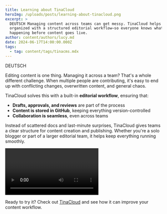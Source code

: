 ```yaml
---
title: Learning about TinaCloud
heroImg: /uploads/posts/learning-about-tinacloud.png
excerpt: >
  DEUTSCH Managing content across teams can get messy. TinaCloud helps keep things
  organized with a structured editorial workflow—so everyone knows what's
  happening before content goes live.
author: content/authors/lucy.md
date: 2024-06-17T14:00:00.000Z
tags:
  - tag: content/tags/tinacms.mdx
---
```


DEUTSCH

Editing content is one thing. Managing it across a team? That's a whole different challenge. When multiple people are contributing, it's easy to end up with conflicting changes, overwritten content, and general chaos.

TinaCloud solves this with a built-in **editorial workflow**, ensuring that:

- **Drafts, approvals, and reviews** are part of the process
- **Content is stored in GitHub**, keeping everything version-controlled
- **Collaboration is seamless**, even across teams

Instead of scattered docs and last-minute surprises, TinaCloud gives teams a clear structure for content creation and publishing. Whether you're a solo blogger or part of a larger editorial team, it helps keep everything running smoothly.

<video
  url="https://youtube.com/watch?v=gYukiULGqGc"
  color="default"
  autoPlay={true}
  loop={true}
/>

Ready to try it? Check out [TinaCloud](https://app.tina.io/) and see how it can improve your content workflow.
